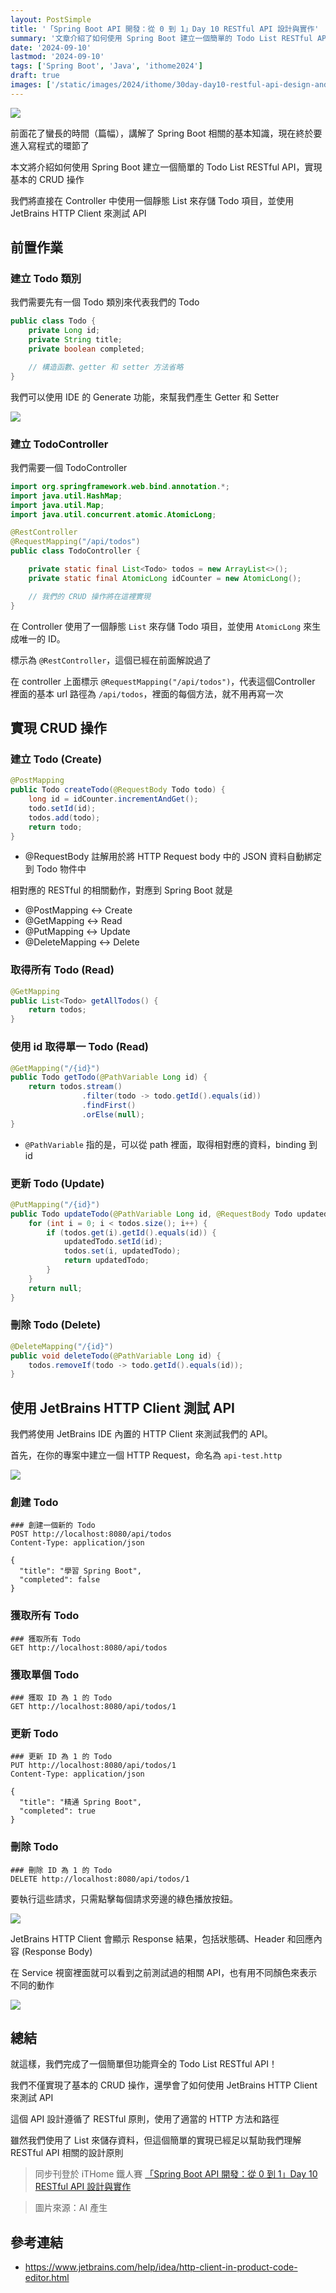 ```yaml
---
layout: PostSimple
title: '「Spring Boot API 開發：從 0 到 1」Day 10 RESTful API 設計與實作'
summary: '文章介紹了如何使用 Spring Boot 建立一個簡單的 Todo List RESTful API，實現基本的 CRUD（創建、讀取、更新、刪除）操作。最後，文章介紹了如何使用 JetBrains HTTP Client 來測試這些 API 端點。這個實例為讀者提供了一個實用的 RESTful API 設計和實現的指南，適合初學者學習 Spring Boot API 開發'
date: '2024-09-10'
lastmod: '2024-09-10'
tags: ['Spring Boot', 'Java', 'ithome2024']
draft: true
images: ['/static/images/2024/ithome/30day-day10-restful-api-design-and-implementation/cover.webp']
---
```


![](/static/images/2024/ithome/30day-day10-restful-api-design-and-implementation/cover.webp)

前面花了蠻長的時間（篇幅），講解了 Spring Boot 相關的基本知識，現在終於要進入寫程式的環節了

本文將介紹如何使用 Spring Boot 建立一個簡單的 Todo List RESTful API，實現基本的 CRUD 操作

我們將直接在 Controller 中使用一個靜態 List 來存儲 Todo 項目，並使用 JetBrains HTTP Client 來測試 API

## 前置作業

### 建立 Todo 類別

我們需要先有一個 Todo 類別來代表我們的 Todo

```java
public class Todo {
    private Long id;
    private String title;
    private boolean completed;

    // 構造函數、getter 和 setter 方法省略
}
```

我們可以使用 IDE 的 Generate 功能，來幫我們產生 Getter 和 Setter

![](/static/images/2024/ithome/30day-day10-restful-api-design-and-implementation/01.webp)

### 建立 TodoController

我們需要一個 TodoController

```java
import org.springframework.web.bind.annotation.*;
import java.util.HashMap;
import java.util.Map;
import java.util.concurrent.atomic.AtomicLong;

@RestController
@RequestMapping("/api/todos")
public class TodoController {

    private static final List<Todo> todos = new ArrayList<>();
    private static final AtomicLong idCounter = new AtomicLong();

    // 我們的 CRUD 操作將在這裡實現
}
```

在 Controller 使用了一個靜態 `List` 來存儲 Todo 項目，並使用 `AtomicLong` 來生成唯一的 ID。

標示為 `@RestController`，這個已經在前面解說過了

在 controller 上面標示 `@RequestMapping("/api/todos")`，代表這個Controller 裡面的基本 url 路徑為 `/api/todos`，裡面的每個方法，就不用再寫一次

## 實現 CRUD 操作

### 建立 Todo (Create)

```java
@PostMapping
public Todo createTodo(@RequestBody Todo todo) {
    long id = idCounter.incrementAndGet();
    todo.setId(id);
    todos.add(todo);
    return todo;
}
```

- @RequestBody 註解用於將 HTTP Request body 中的 JSON 資料自動綁定到 Todo 物件中

相對應的 RESTful 的相關動作，對應到 Spring Boot 就是

- @PostMapping ↔ Create
- @GetMapping ↔ Read
- @PutMapping ↔ Update
- @DeleteMapping ↔ Delete

### 取得所有 Todo (Read)

```java
@GetMapping
public List<Todo> getAllTodos() {
    return todos;
}
```

### 使用 id 取得單一 Todo (Read)

```java
@GetMapping("/{id}")
public Todo getTodo(@PathVariable Long id) {
    return todos.stream()
                .filter(todo -> todo.getId().equals(id))
                .findFirst()
                .orElse(null);
}
```

- `@PathVariable` 指的是，可以從 path 裡面，取得相對應的資料，binding 到 id

### 更新 Todo (Update)

```java
@PutMapping("/{id}")
public Todo updateTodo(@PathVariable Long id, @RequestBody Todo updatedTodo) {
    for (int i = 0; i < todos.size(); i++) {
        if (todos.get(i).getId().equals(id)) {
            updatedTodo.setId(id);
            todos.set(i, updatedTodo);
            return updatedTodo;
        }
    }
    return null;
}
```

### 刪除 Todo (Delete)

```java
@DeleteMapping("/{id}")
public void deleteTodo(@PathVariable Long id) {
    todos.removeIf(todo -> todo.getId().equals(id));
}
```

## 使用 JetBrains HTTP Client 測試 API

我們將使用 JetBrains IDE 內置的 HTTP Client 來測試我們的 API。

首先，在你的專案中建立一個 HTTP Request，命名為 `api-test.http`

![](/static/images/2024/ithome/30day-day10-restful-api-design-and-implementation/02.webp)

### 創建 Todo

```http
### 創建一個新的 Todo
POST http://localhost:8080/api/todos
Content-Type: application/json

{
  "title": "學習 Spring Boot",
  "completed": false
}
```

### 獲取所有 Todo

```http
### 獲取所有 Todo
GET http://localhost:8080/api/todos
```

### 獲取單個 Todo

```http
### 獲取 ID 為 1 的 Todo
GET http://localhost:8080/api/todos/1
```

### 更新 Todo

```http
### 更新 ID 為 1 的 Todo
PUT http://localhost:8080/api/todos/1
Content-Type: application/json

{
  "title": "精通 Spring Boot",
  "completed": true
}
```

### 刪除 Todo

```http
### 刪除 ID 為 1 的 Todo
DELETE http://localhost:8080/api/todos/1
```

要執行這些請求，只需點擊每個請求旁邊的綠色播放按鈕。

![](/static/images/2024/ithome/30day-day10-restful-api-design-and-implementation/03.webp)

JetBrains HTTP Client 會顯示 Response 結果，包括狀態碼、Header 和回應內容 (Response Body)

在 Service 視窗裡面就可以看到之前測試過的相關 API，也有用不同顏色來表示不同的動作

![](/static/images/2024/ithome/30day-day10-restful-api-design-and-implementation/04.webp)

## 總結

就這樣，我們完成了一個簡單但功能齊全的 Todo List RESTful API！

我們不僅實現了基本的 CRUD 操作，還學會了如何使用 JetBrains HTTP Client 來測試 API

這個 API 設計遵循了 RESTful 原則，使用了適當的 HTTP 方法和路徑

雖然我們使用了 List 來儲存資料，但這個簡單的實現已經足以幫助我們理解 RESTful API 相關的設計原則

> 同步刊登於 iTHome 鐵人賽 [「Spring Boot API 開發：從 0 到 1」Day 10 RESTful API 設計與實作]()

> 圖片來源：AI 產生

## 參考連結

- https://www.jetbrains.com/help/idea/http-client-in-product-code-editor.html
